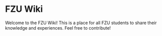 # FZU Wiki

Welcome to the FZU Wiki! This is a place for all FZU students to share their knowledge and experiences. Feel free to contribute!
